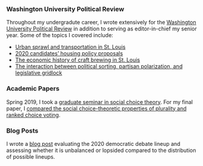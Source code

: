 
### Washington University Political Review

Throughout my undergradute career, I wrote extensively for the [Washington University Political Review](http://www.wupr.org/author/michael-fogarty/) in addition to serving as editor-in-chief my senior year. Some of the topics I covered include:

* [Urban sprawl and transportation in St. Louis](http://www.wupr.org/2019/01/30/the-spread-of-the-sprawl/)
* [2020 candidates' housing policy proposals](http://www.wupr.org/2019/03/10/evaluating-candidates-housing-policy-proposals/)
* [The economic history of craft brewing in St. Louis](http://www.wupr.org/2019/05/23/st-louis-home-of-the-brews/)
* [The interaction between political sorting, partisan polarization, and legislative gridlock](http://www.wupr.org/2018/11/15/sorting-polarization-and-gridlock-policy-finds-a-way/)

### Academic Papers

Spring 2019, I took a [graduate seminar in social choice theory](https://pages.wustl.edu/calvert/ps-507-social-choice-theory). For my final paper, I [compared the social choice-theoretic properties of plurality and ranked choice voting](https://drive.google.com/file/d/1VcmiNmJy8hk3kiFTD6vazAaniwT_vmG7/view?usp=sharing).

### Blog Posts

I wrote a [blog post](https://michaelfogarty.github.io/debate-lineup/) evaluating the 2020 democratic debate lineup and assessing whether it is unbalanced or lopsided compared to the distribution of possible lineups.